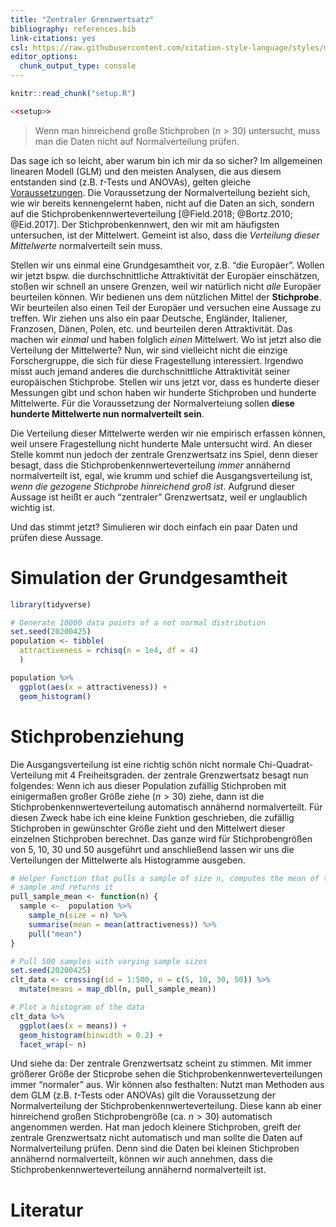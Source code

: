 ```yaml
---
title: "Zentraler Grenzwertsatz"
bibliography: references.bib
link-citations: yes
csl: https://raw.githubusercontent.com/citation-style-language/styles/master/apa.csl
editor_options: 
  chunk_output_type: console
---
```


```r
knitr::read_chunk("setup.R")
```

```r
<<setup>>
```

> Wenn man hinreichend große Stichproben $(n>30)$ untersucht, muss man die Daten nicht auf Normalverteilung prüfen.

Das sage ich so leicht, aber warum bin ich mir da so sicher? Im allgemeinen linearen Modell (GLM) und den meisten Analysen, die aus diesem entstanden sind (z.B. $t$-Tests und ANOVAs), gelten gleiche [Voraussetzungen](voraussetzungen.html). Die Voraussetzung der Normalverteilung bezieht sich, wie wir bereits kennengelernt haben, nicht auf die Daten an sich, sondern auf die Stichprobenkennwerteverteilung [@Field.2018; @Bortz.2010; @Eid.2017]. Der Stichprobenkennwert, den wir mit am häufigsten untersuchen, ist der Mittelwert. Gemeint ist also, dass die *Verteilung dieser Mittelwerte* normalverteilt sein muss.

Stellen wir uns einmal eine Grundgesamtheit vor, z.B. "die Europäer". Wollen wir jetzt bspw. die durchschnittliche Attraktivität der Europäer einschätzen, stoßen wir schnell an unsere Grenzen, weil wir natürlich nicht *alle* Europäer beurteilen können. Wir bedienen uns dem nützlichen Mittel der **Stichprobe**. Wir beurteilen also einen Teil der Europäer und versuchen eine Aussage zu treffen. Wir ziehen uns also ein paar Deutsche, Engländer, Italiener, Franzosen, Dänen, Polen, etc. und beurteilen deren Attraktivität. Das machen wir *einmal* und haben folglich *einen* Mittelwert. Wo ist jetzt also die Verteilung der Mittelwerte? Nun, wir sind vielleicht nicht die einzige Forschergruppe, die sich für diese Fragestellung interessiert. Irgendwo misst auch jemand anderes die durchschnittliche Attraktivität seiner europäischen Stichprobe. Stellen wir uns jetzt vor, dass es hunderte dieser Messungen gibt und schon haben wir hunderte Stichproben und hunderte Mittelwerte. Für die Voraussetzung der Normalverteiung sollen **diese hunderte Mittelwerte nun normalverteilt sein**.

Die Verteilung dieser Mittelwerte werden wir nie empirisch erfassen können, weil unsere Fragestellung nicht hunderte Male untersucht wird. An dieser Stelle kommt nun jedoch der zentrale Grenzwertsatz ins Spiel, denn dieser besagt, dass die Stichprobenkennwerteverteilung *immer* annähernd normalverteilt ist, egal, wie krumm und schief die Ausgangsverteilung ist, *wenn die gezogene Stichprobe hinreichend groß ist*. Aufgrund dieser Aussage ist heißt er auch "zentraler" Grenzwertsatz, weil er unglaublich wichtig ist.

Und das stimmt jetzt? Simulieren wir doch einfach ein paar Daten und prüfen diese Aussage.

# Simulation der Grundgesamtheit
```r
library(tidyverse)
```

```r
# Generate 10000 data points of a not normal distribution
set.seed(20200425)
population <- tibble(
  attractiveness = rchisq(n = 1e4, df = 4)
  )

population %>% 
  ggplot(aes(x = attractiveness)) +
  geom_histogram()
```


# Stichprobenziehung
Die Ausgangsverteilung ist eine richtig schön nicht normale Chi-Quadrat-Verteilung mit 4 Freiheitsgraden. der zentrale Grenzwertsatz besagt nun folgendes: Wenn ich aus dieser Population zufällig Stichproben mit einigermaßen großer Größe ziehe ($n > 30$) ziehe, dann ist die Stichprobenkennwerteverteilung automatisch annähernd normalverteilt. Für diesen Zweck habe ich eine kleine Funktion geschrieben, die zufällig Stichproben in gewünschter Größe zieht und den Mittelwert dieser einzelnen  Stichproben berechnet. Das ganze wird für Stichprobengrößen von 5, 10, 30 und 50 ausgeführt und anschließend lassen wir uns die Verteilungen der Mittelwerte als Histogramme ausgeben.

```r
# Helper Function that pulls a sample of size n, computes the mean of that
# sample and returns it
pull_sample_mean <- function(n) {
  sample <-  population %>%
    sample_n(size = n) %>%
    summarise(mean = mean(attractiveness)) %>%
    pull("mean")
}

# Pull 500 samples with varying sample sizes
set.seed(20200425)
clt_data <- crossing(id = 1:500, n = c(5, 10, 30, 50)) %>% 
  mutate(means = map_dbl(n, pull_sample_mean))

# Plot a histogram of the data
clt_data %>% 
  ggplot(aes(x = means)) +
  geom_histogram(binwidth = 0.2) +
  facet_wrap(~ n)
```

Und siehe da: Der zentrale Grenzwertsatz scheint zu stimmen. Mit immer größerer Größe der Sticprobe sehen die Stichprobenkennwerteverteilungen immer "normaler" aus. Wir können also festhalten: Nutzt man Methoden aus dem GLM (z.B. $t$-Tests oder ANOVAs) gilt die Voraussetzung der Normalverteilung der Stichprobenkennwerteverteilung. Diese kann ab einer hinreichend großen Stichprobengröße (ca. $n > 30$) automatisch angenommen werden. Hat man jedoch kleinere Stichproben, greift der zentrale Grenzwertsatz nicht automatisch und man sollte die Daten auf Normalverteilung prüfen. Denn sind die Daten bei kleinen Stichproben annähernd normalverteilt, können wir auch annehmen, dass die Stichprobenkennwerteverteilung annähernd normalverteilt ist.


# Literatur
